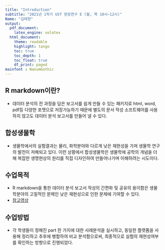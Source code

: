 ```yaml
---
title: "Introduction"
subtitle: "2021년 1학기 UST 현장연구 E (월, 목 10시~12시)"
Name: "김태현"
output:
  pdf_document:
    latex_engine: xelatex
  html_document:
    theme: readable
    highlight: tango
    toc: true
    toc_depth: 1
    toc_float: true
    df_print: paged
mainfont : NanumGothic
---
```

## R markdown이란? 
* 데이터 분석의 전 과정을 담은 보고서를 쉽게 만들 수 있는 패키지로 html, word, pdf등 다양한
포맷으로 저장가능하기 때문에 별도의 문서 작성 소프트웨어를 사용하지 않고도 데이터 분석 보고서를 
만들어 낼 수 있다.

## 합성생물학
* 생물학에서의 실험결과는 물리, 화학분야와 다르게 낮은 재현성을 가져 생물학 연구의 발전이 저해되고 있다. 이런 상황에서 합성생물학은 생물학에 공학의 개념을 더해 복잡한 생명현상의 원리를 직접 디자인하여 만들어나가며 이해하려는 시도이다. 

## 수업목적
* R markdown을 통한 데이터 분석 보고서 작성의 간편화 및 공유의 용이함은 생물학분야의 고질적인 문제인
낮은 재현성으로 인한 문제에 기여할 수 있다.
* [참고영상](https://www.youtube.com/watch?v=s9aWmU0atlQ)

## 수업방법
* 각 학생들이 정해진 part 한 가지에 대한 사례분석을 실시하고, 동일한 플랫폼을 사용해 정리하고 추후에 병합하여 비교 분석함으로써, 최종적으로 실험의 재현성여부를 확인하는 방향으로 진행되었다.